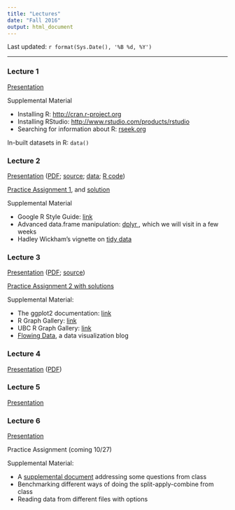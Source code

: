 ```yaml
---
title: "Lectures"
date: "Fall 2016"
output: html_document
---
```


Last updated: `r format(Sys.Date(), '%B %d, %Y')`

----

### Lecture 1

[Presentation](Lectures/lecture1.pdf)

Supplemental Material

+ Installing R: <a href="http://cran.r-project.org" target="_blank">http://cran.r-project.org</a>
+ Installing RStudio: <a href="https://www.rstudio.com/products/rstudio/download3/" target="_blank" >http://www.rstudio.com/products/rstudio</a>
+ Searching for information about R: <a href="http://www.rseek.org" target="_blank">rseek.org</a>

In-built datasets in R: `data()`

### Lecture 2

<a href="Lectures/lecture2a.html" target="_blank">Presentation</a> ([PDF](Lectures/lecture2a.pdf); [source](Lectures/lecture2.Rmd); [data](Lectures/lecture2_files/Dataset_spine.csv); [R code](Lectures/lecture2_files/lecture2.R))

<a href="Lectures/lecture2_data/Assign1.html">Practice Assignment 1</a>, and [solution](Lectures/lecture2_files/Assign1Solution.html)

Supplemental Material

+ Google R Style Guide: <a href="https://google.github.io/styleguide/Rguide.xml" target="_blank">link</a>
+ Advanced data.frame manipulation: <a href="https://cran.rstudio.com/web/packages/dplyr/vignettes/introduction.html" target="_blank"> dplyr </a>, which we will visit in a few weeks
+ Hadley Wickham's vignette on <a href="ftp://cran.r-project.org/pub/R/web/packages/tidyr/vignettes/tidy-data.html" target="_blank">tidy data</a>

### Lecture 3

<a href="Lectures/lecture3.html" target="_blank">Presentation</a> ([PDF](Lectures/lecture3_files/lecture3.pdf); [source](Lectures/lecture3.Rmd))

<a href = "Lectures/lecture3_files/Assignment2.html"> Practice Assignment 2 with solutions</a>

Supplemental Material:

+ The ggplot2 documentation: <a href="http://docs.ggplot2.org/current/" target="_blank">link</a>
+ R Graph Gallery: <a href="http://rgraphgallery.blogspot.com" target="_blank">link</a>
+ UBC R Graph Gallery: <a href="http://shinyapps.stat.ubc.ca/r-graph-catalog/" target="_blank">link</a>
+ <a href = "http://flowingdata.com" target="_blank">Flowing Data</a>, a data visualization blog

### Lecture 4

<a href="Lectures/Lecture4.html" target = "_blank">Presentation</a> ([PDF](Lectures/lecture4_files/Lecture4.pdf))

### Lecture 5

<a href="Lectures/Lecture5.html" target="_blank">Presentation</a>

### Lecture 6

<a href="Lectures/lecture6.html" target="_blank">Presentation</a>

Practice Assignment (coming 10/27)

Supplemental Material:

+ A [supplemental document](Lectures/lecture6_files/lecture6_suppl.html) addressing some questions from class
+ Benchmarking different ways of doing the split-apply-combine from class
+ Reading data from different files with options
